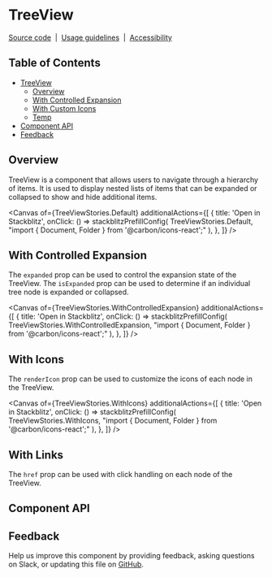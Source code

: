 
<Meta isTemplate />

# TreeView

[Source code](https://github.com/carbon-design-system/carbon/tree/main/packages/react/src/components/TreeView)
&nbsp;|&nbsp;
[Usage guidelines](https://www.carbondesignsystem.com/components/tree-view/usage)
&nbsp;|&nbsp;
[Accessibility](https://www.carbondesignsystem.com/components/tree-view/accessibility)

## Table of Contents

- [TreeView](#TreeView)
  - [Overview](#overview)
  - [With Controlled Expansion](#with-controlled-expansion)
  - [With Custom Icons](#with-custom-icons)
  - [Temp](#temp)
- [Component API](#component-api)
- [Feedback](#feedback)

## Overview

TreeView is a component that allows users to navigate through a hierarchy of
items. It is used to display nested lists of items that can be expanded or
collapsed to show and hide additional items.

<Canvas
  of={TreeViewStories.Default}
  additionalActions={[
    {
      title: 'Open in Stackblitz',
      onClick: () =>
        stackblitzPrefillConfig(
          TreeViewStories.Default,
          "import { Document, Folder } from '@carbon/icons-react';"
        ),
    },
  ]}
/>

## With Controlled Expansion

The `expanded` prop can be used to control the expansion state of the TreeView.
The `isExpanded` prop can be used to determine if an individual tree node is
expanded or collapsed.

<Canvas
  of={TreeViewStories.WithControlledExpansion}
  additionalActions={[
    {
      title: 'Open in Stackblitz',
      onClick: () =>
        stackblitzPrefillConfig(
          TreeViewStories.WithControlledExpansion,
          "import { Document, Folder } from '@carbon/icons-react';"
        ),
    },
  ]}
/>

## With Icons

The `renderIcon` prop can be used to customize the icons of each node in the
TreeView.

<Canvas
  of={TreeViewStories.WithIcons}
  additionalActions={[
    {
      title: 'Open in Stackblitz',
      onClick: () =>
        stackblitzPrefillConfig(
          TreeViewStories.WithIcons,
          "import { Document, Folder } from '@carbon/icons-react';"
        ),
    },
  ]}
/>

## With Links

The `href` prop can be used with click handling on each node of the TreeView.

<Canvas
  of={TreeViewStories.WithLinks}
/>

## Component API

<ArgTypes />

## Feedback

Help us improve this component by providing feedback, asking questions on Slack,
or updating this file on
[GitHub](https://github.com/carbon-design-system/carbon/edit/main/packages/react/src/components/TreeView/TreeView.mdx).
